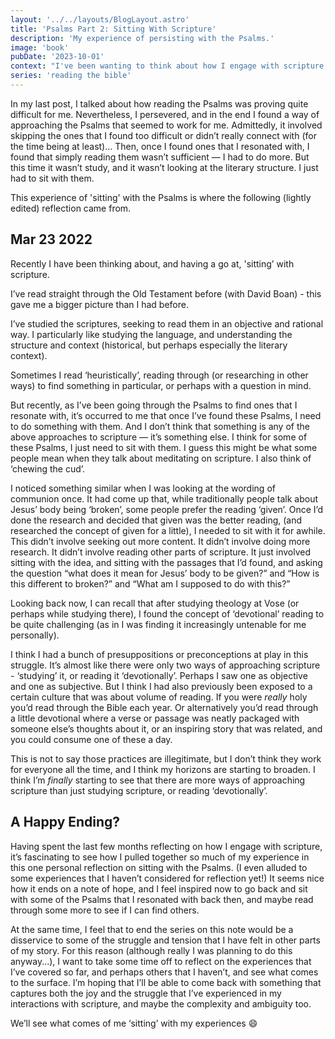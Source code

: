 ```yaml
---
layout: '../../layouts/BlogLayout.astro'
title: 'Psalms Part 2: Sitting With Scripture'
description: 'My experience of persisting with the Psalms.'
image: 'book'
pubDate: '2023-10-01'
context: "I've been wanting to think about how I engage with scripture. As part of the process I'm looking back at how I've engaged with it in the past. This post includes a reflection that I wrote back in 2022."
series: 'reading the bible'
---
```


In my last post, I talked about how reading the Psalms was proving quite difficult for me. Nevertheless, I persevered, and in the end I found a way of approaching the Psalms that seemed to work for me. Admittedly, it involved skipping the ones that I found too difficult or didn’t really connect with (for the time being at least)… Then, once I found ones that I resonated with, I found that simply reading them wasn’t sufficient — I had to do more. But this time it wasn’t study, and it wasn’t looking at the literary structure. I just had to sit with them.

This experience of 'sitting' with the Psalms is where the following (lightly edited) reflection came from.

## Mar 23 2022

Recently I have been thinking about, and having a go at, 'sitting’ with scripture.

I’ve read straight through the Old Testament before (with David Boan) - this gave me a bigger picture than I had before.

I’ve studied the scriptures, seeking to read them in an objective and rational way. I particularly like studying the language, and understanding the structure and context (historical, but perhaps especially the literary context).

Sometimes I read ‘heuristically’, reading through (or researching in other ways) to find something in particular, or perhaps with a question in mind.

But recently, as I’ve been going through the Psalms to find ones that I resonate with, it’s occurred to me that once I’ve found these Psalms, I need to do something with them. And I don’t think that something is any of the above approaches to scripture — it’s something else. I think for some of these Psalms, I just need to sit with them. I guess this might be what some people mean when they talk about meditating on scripture. I also think of ‘chewing the cud’.

I noticed something similar when I was looking at the wording of communion once. It had come up that, while traditionally people talk about Jesus’ body being ‘broken’, some people prefer the reading ‘given’. Once I’d done the research and decided that given was the better reading, (and researched the concept of given for a little), I needed to sit with it for awhile. This didn’t involve seeking out more content. It didn’t involve doing more research. It didn’t involve reading other parts of scripture. It just involved sitting with the idea, and sitting with the passages that I’d found, and asking the question “what does it mean for Jesus’ body to be given?” and “How is this different to broken?” and “What am I supposed to do with this?”

Looking back now, I can recall that after studying theology at Vose (or perhaps while studying there), I found the concept of ‘devotional’ reading to be quite challenging (as in I was finding it increasingly untenable for me personally).

I think I had a bunch of presuppositions or preconceptions at play in this struggle. It’s almost like there were only two ways of approaching scripture - ‘studying’ it, or reading it ‘devotionally’. Perhaps I saw one as objective and one as subjective. But I think I had also previously been exposed to a certain culture that was about volume of reading. If you were _really_ holy you’d read through the Bible each year. Or alternatively you’d read through a little devotional where a verse or passage was neatly packaged with someone else’s thoughts about it, or an inspiring story that was related, and you could consume one of these a day.

This is not to say those practices are illegitimate, but I don’t think they work for everyone all the time, and I think my horizons are starting to broaden. I think I’m _finally_ starting to see that there are more ways of approaching scripture than just studying scripture, or reading ‘devotionally’.

## A Happy Ending?

Having spent the last few months reflecting on how I engage with scripture, it’s fascinating to see how I pulled together so much of my experience in this one personal reflection on sitting with the Psalms. (I even alluded to some experiences that I haven’t considered for reflection yet!) It seems nice how it ends on a note of hope, and I feel inspired now to go back and sit with some of the Psalms that I resonated with back then, and maybe read through some more to see if I can find others.

At the same time, I feel that to end the series on this note would be a disservice to some of the struggle and tension that I have felt in other parts of my story. For this reason (although really I was planning to do this anyway...), I want to take some time off to reflect on the experiences that I’ve covered so far, and perhaps others that I haven’t, and see what comes to the surface. I’m hoping that I’ll be able to come back with something that captures both the joy and the struggle that I’ve experienced in my interactions with scripture, and maybe the complexity and ambiguity too.

We’ll see what comes of me ‘sitting’ with my experiences 😄
